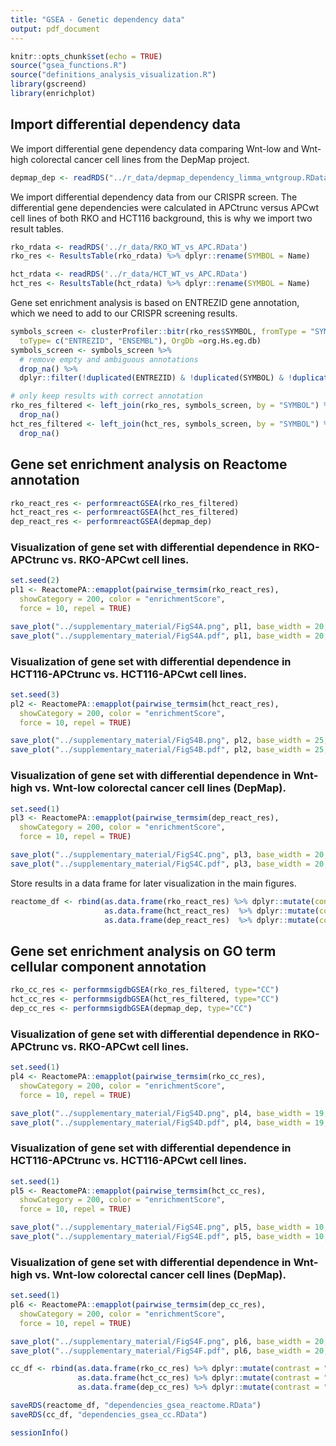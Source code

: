 ```yaml
---
title: "GSEA - Genetic dependency data"
output: pdf_document
---
```


```r
knitr::opts_chunk$set(echo = TRUE)
source("gsea_functions.R")
source("definitions_analysis_visualization.R")
library(gscreend)
library(enrichplot)
```

## Import differential dependency data

We import differential gene dependency data comparing Wnt-low and Wnt-high colorectal cancer cell lines from the DepMap project.

```r
depmap_dep <- readRDS("../r_data/depmap_dependency_limma_wntgroup.RData")
```

We import differential dependency data from our CRISPR screen. The differential gene dependencies were calculated in APCtrunc versus APCwt cell lines of both RKO and HCT116 background, this is why we import two result tables.

```r
rko_rdata <- readRDS('../r_data/RKO_WT_vs_APC.RData')
rko_res <- ResultsTable(rko_rdata) %>% dplyr::rename(SYMBOL = Name)

hct_rdata <- readRDS('../r_data/HCT_WT_vs_APC.RData')
hct_res <- ResultsTable(hct_rdata) %>% dplyr::rename(SYMBOL = Name)
```

Gene set enrichment analysis is based on ENTREZID gene annotation, which we need to add to our CRISPR screening results.

```r
symbols_screen <- clusterProfiler::bitr(rko_res$SYMBOL, fromType = "SYMBOL", 
  toType= c("ENTREZID", "ENSEMBL"), OrgDb =org.Hs.eg.db) 
symbols_screen <- symbols_screen %>% 
  # remove empty and ambiguous annotations
  drop_na() %>%
  dplyr::filter(!duplicated(ENTREZID) & !duplicated(SYMBOL) & !duplicated(ENSEMBL))

# only keep results with correct annotation
rko_res_filtered <- left_join(rko_res, symbols_screen, by = "SYMBOL") %>%
  drop_na()
hct_res_filtered <- left_join(hct_res, symbols_screen, by = "SYMBOL") %>%
  drop_na()
```
## Gene set enrichment analysis on Reactome annotation

```r
rko_react_res <- performreactGSEA(rko_res_filtered) 
hct_react_res <- performreactGSEA(hct_res_filtered) 
dep_react_res <- performreactGSEA(depmap_dep) 
```
### Visualization of gene set with differential dependence in RKO-APCtrunc vs. RKO-APCwt cell lines.

```r
set.seed(2)
pl1 <- ReactomePA::emapplot(pairwise_termsim(rko_react_res), 
  showCategory = 200, color = "enrichmentScore",
  force = 10, repel = TRUE)

save_plot("../supplementary_material/FigS4A.png", pl1, base_width = 20, base_height = 20)
save_plot("../supplementary_material/FigS4A.pdf", pl1, base_width = 20, base_height = 20)
```

### Visualization of gene set with differential dependence in HCT116-APCtrunc vs. HCT116-APCwt cell lines.

```r
set.seed(3)
pl2 <- ReactomePA::emapplot(pairwise_termsim(hct_react_res), 
  showCategory = 200, color = "enrichmentScore",
  force = 10, repel = TRUE)

save_plot("../supplementary_material/FigS4B.png", pl2, base_width = 25, base_height = 15)
save_plot("../supplementary_material/FigS4B.pdf", pl2, base_width = 25, base_height = 15)
```

### Visualization of gene set with differential dependence in Wnt-high vs. Wnt-low colorectal cancer cell lines (DepMap).


```r
set.seed(1)
pl3 <- ReactomePA::emapplot(pairwise_termsim(dep_react_res), 
  showCategory = 200, color = "enrichmentScore",
  force = 10, repel = TRUE)

save_plot("../supplementary_material/FigS4C.png", pl3, base_width = 20, base_height = 20)
save_plot("../supplementary_material/FigS4C.pdf", pl3, base_width = 20, base_height = 20)
```

Store results in a data frame for later visualization in the main figures.

```r
reactome_df <- rbind(as.data.frame(rko_react_res) %>% dplyr::mutate(contrast = "RKO"),
                     as.data.frame(hct_react_res)  %>% dplyr::mutate(contrast = "HCT116"),
                     as.data.frame(dep_react_res)  %>% dplyr::mutate(contrast = "DepMap"))
```

## Gene set enrichment analysis on GO term cellular component annotation

```r
rko_cc_res <- performmsigdbGSEA(rko_res_filtered, type="CC")
hct_cc_res <- performmsigdbGSEA(hct_res_filtered, type="CC")
dep_cc_res <- performmsigdbGSEA(depmap_dep, type="CC")
```
### Visualization of gene set with differential dependence in RKO-APCtrunc vs. RKO-APCwt cell lines.


```r
set.seed(1)
pl4 <- ReactomePA::emapplot(pairwise_termsim(rko_cc_res), 
  showCategory = 200, color = "enrichmentScore",
  force = 10, repel = TRUE)

save_plot("../supplementary_material/FigS4D.png", pl4, base_width = 19, base_height = 19)
save_plot("../supplementary_material/FigS4D.pdf", pl4, base_width = 19, base_height = 19)
```

### Visualization of gene set with differential dependence in HCT116-APCtrunc vs. HCT116-APCwt cell lines.

```r
set.seed(1)
pl5 <- ReactomePA::emapplot(pairwise_termsim(hct_cc_res), 
  showCategory = 200, color = "enrichmentScore",
  force = 10, repel = TRUE)

save_plot("../supplementary_material/FigS4E.png", pl5, base_width = 10, base_height = 12)
save_plot("../supplementary_material/FigS4E.pdf", pl5, base_width = 10, base_height = 12)
```

### Visualization of gene set with differential dependence in Wnt-high vs. Wnt-low colorectal cancer cell lines (DepMap).

```r
set.seed(1)
pl6 <- ReactomePA::emapplot(pairwise_termsim(dep_cc_res), 
  showCategory = 200, color = "enrichmentScore",
  force = 10, repel = TRUE)

save_plot("../supplementary_material/FigS4F.png", pl6, base_width = 20, base_height = 15)
save_plot("../supplementary_material/FigS4F.pdf", pl6, base_width = 20, base_height = 15)
```

```r
cc_df <- rbind(as.data.frame(rko_cc_res) %>% dplyr::mutate(contrast = "RKO"),
               as.data.frame(hct_cc_res) %>% dplyr::mutate(contrast = "HCT116"),
               as.data.frame(dep_cc_res) %>% dplyr::mutate(contrast = "DepMap"))
```

```r
saveRDS(reactome_df, "dependencies_gsea_reactome.RData")
saveRDS(cc_df, "dependencies_gsea_cc.RData")
```


```r
sessionInfo()
```









